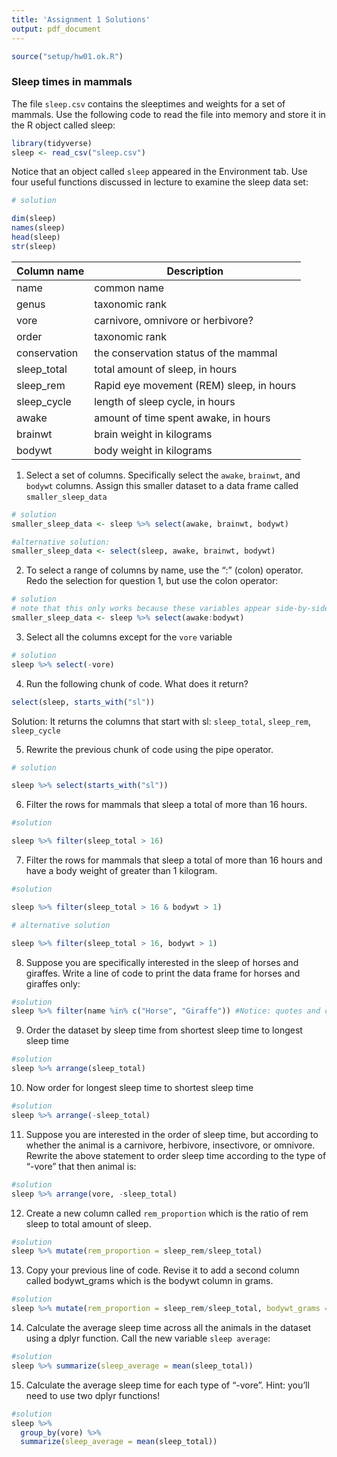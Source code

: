 ```yaml
---
title: 'Assignment 1 Solutions'
output: pdf_document
---
```

```r
source("setup/hw01.ok.R")
```

### Sleep times in mammals

The file `sleep.csv` contains the sleeptimes and weights for a set of mammals. 
Use the following code to read the file into memory and store it in the R object
called sleep:

```r
library(tidyverse)
sleep <- read_csv("sleep.csv")
```

Notice that an object called `sleep` appeared in the Environment tab. Use four
useful functions discussed in lecture to examine the sleep data set:

```r
# solution

dim(sleep)
names(sleep)
head(sleep)
str(sleep)
```

| Column name	| Description |
|-------------|-------------|
|name	|common name|
|genus	|taxonomic rank|
|vore	|carnivore, omnivore or herbivore?|
|order	| taxonomic rank|
|conservation	|the conservation status of the mammal|
|sleep_total|	total amount of sleep, in hours|
|sleep_rem |	Rapid eye movement (REM) sleep, in hours |
|sleep_cycle|	length of sleep cycle, in hours|
|awake|	amount of time spent awake, in hours|
|brainwt|	brain weight in kilograms|
|bodywt|	body weight in kilograms|

1) Select a set of columns. Specifically select the `awake`, `brainwt`, and `bodywt` columns. Assign this smaller dataset to a data frame called `smaller_sleep_data`

```r
# solution
smaller_sleep_data <- sleep %>% select(awake, brainwt, bodywt)

#alternative solution:
smaller_sleep_data <- select(sleep, awake, brainwt, bodywt)
```

2) To select a range of columns by name, use the “:” (colon) operator. Redo the 
selection for question 1, but use the colon operator:

```r
# solution
# note that this only works because these variables appear side-by-side in the dataset
smaller_sleep_data <- sleep %>% select(awake:bodywt)
```

3) Select all the columns except for the `vore` variable

```r
# solution
sleep %>% select(-vore)
```

4) Run the following chunk of code. What does it return?

```r
select(sleep, starts_with("sl"))
```

Solution: It returns the columns that start with sl: `sleep_total`, `sleep_rem`, `sleep_cycle`

5) Rewrite the previous chunk of code using the pipe operator.

```r
# solution

sleep %>% select(starts_with("sl"))
```

6) Filter the rows for mammals that sleep a total of more than 16 hours.

```r
#solution

sleep %>% filter(sleep_total > 16)
```

7) Filter the rows for mammals that sleep a total of more than 16 hours and have
a body weight of greater than 1 kilogram.

```r
#solution

sleep %>% filter(sleep_total > 16 & bodywt > 1)

# alternative solution

sleep %>% filter(sleep_total > 16, bodywt > 1)
```


8) Suppose you are specifically interested in the sleep of horses and giraffes.
Write a line of code to print the data frame for horses and giraffes only:

```r
#solution
sleep %>% filter(name %in% c("Horse", "Giraffe")) #Notice: quotes and capitalization!
```

9) Order the dataset by sleep time from shortest sleep time to longest sleep time

```r
#solution
sleep %>% arrange(sleep_total)
```

10) Now order for longest sleep time to shortest sleep time

```r
#solution
sleep %>% arrange(-sleep_total)
```

11) Suppose you are interested in the order of sleep time, but according to whether
the animal is a carnivore, herbivore, insectivore, or omnivore. Rewrite the above statement
to order sleep time according to the type of "-vore" that then animal is:

```r
#solution
sleep %>% arrange(vore, -sleep_total)
```

12) Create a new column called `rem_proportion` which is the ratio of rem sleep to total amount of sleep.

```r
#solution
sleep %>% mutate(rem_proportion = sleep_rem/sleep_total)
```

13) Copy your previous line of code. Revise it to add a second column called bodywt_grams which is the bodywt column in grams.

```r
#solution
sleep %>% mutate(rem_proportion = sleep_rem/sleep_total, bodywt_grams = bodywt * 1000)
```

14) Calculate the average sleep time across all the animals in the dataset using
a dplyr function. Call the new variable `sleep average`:

```r
#solution
sleep %>% summarize(sleep_average = mean(sleep_total))
```

15) Calculate the average sleep time for each type of "-vore". Hint: you'll need
to use two dplyr functions!

```r
#solution
sleep %>% 
  group_by(vore) %>%
  summarize(sleep_average = mean(sleep_total))
```


